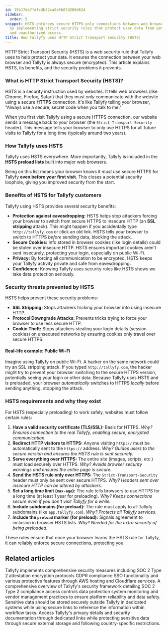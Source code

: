 ```yaml
---
id: 19b17de7fafc3b32ca8efb87d200d624
sidebar:
  order: 5
snippet: HSTS enforces secure HTTPS-only connections between web browsers and Tallyfy
  by implementing strict security rules that protect user data from potential attacks
  and unauthorized access.
title: How Tallyfy uses HTTP Strict Transport Security (HSTS)
---
```


HTTP Strict Transport Security (HSTS) is a web security rule that Tallyfy uses to help protect your data. It ensures the connection between your web browser and Tallyfy is always secure (encrypted). This article explains HSTS, its benefits, and the security problems it prevents.

### What is HTTP Strict Transport Security (HSTS)?

HSTS is a security instruction used by websites. It tells web browsers (like Chrome, Firefox, Safari) that they must *only* communicate with the website using a secure **HTTPS** connection. It's like Tallyfy telling your browser, "Always use a secure, secret code when you talk to me."

When you first visit Tallyfy using a secure HTTPS connection, our website sends a message back to your browser (the `Strict-Transport-Security` header). This message tells your browser to only use HTTPS for all future visits to Tallyfy for a long time (typically around two years).

### How Tallyfy uses HSTS

Tallyfy uses HSTS everywhere. More importantly, Tallyfy is included in the **HSTS preload lists** built into major web browsers.

Being on this list means your browser knows it *must* use secure HTTPS for Tallyfy **even before your first visit**. This closes a potential security loophole, giving you improved security from the start.

### Benefits of HSTS for Tallyfy customers

Tallyfy using HSTS provides several security benefits:

*   **Protection against eavesdropping:** HSTS helps stop attackers forcing your browser to switch from secure HTTPS to insecure HTTP (an **SSL stripping** attack). This might happen if you accidentally type `http://tallyfy.com` or click an old link. HSTS tells your browser to switch to HTTPS *before* sending data, blocking the attack.
*   **Secure Cookies:** Info stored in browser cookies (like login details) could be stolen over insecure HTTP. HSTS ensures important cookies aren't sent insecurely, protecting your login, especially on public Wi-Fi.
*   **Privacy:** By forcing all communication to be encrypted, HSTS keeps your Tallyfy activity private and safe from eavesdropping.
*   **Confidence:** Knowing Tallyfy uses security rules like HSTS shows we take data protection seriously.

### Security threats prevented by HSTS

HSTS helps prevent these security problems:

*   **SSL Stripping:** Stops attackers tricking your browser into using insecure HTTP.
*   **Protocol Downgrade Attacks:** Prevents tricks trying to force your browser to use less secure HTTP.
*   **Cookie Theft:** Stops attackers stealing your login details (session cookies) on unsecured networks by ensuring cookies only travel over secure HTTPS.

#### Real-life example: Public Wi-Fi

Imagine using Tallyfy on public Wi-Fi. A hacker on the same network could try an SSL stripping attack. If you typed `http://tallyfy.com`, the hacker might try to prevent your browser switching to the secure HTTPS version, potentially seeing your login or other data. Because Tallyfy uses HSTS and is preloaded, your browser *automatically* switches to HTTPS *locally* before sending anything, stopping the attack.

### HSTS requirements and why they exist

For HSTS (especially preloading) to work safely, websites must follow certain rules:

1.  **Have a valid security certificate (TLS/SSL):** Basis for HTTPS. *Why? Ensures connection to the real Tallyfy, enabling secure, encrypted communication.*
2.  **Redirect HTTP visitors to HTTPS:** Anyone visiting `http://` must be automatically sent to the `https://` address. *Why? Guides users to the secure version and ensures the HSTS rule is sent securely.*
3.  **Serve everything over HTTPS:** The entire site (images, scripts, etc.) must load securely over HTTPS. *Why? Avoids browser security warnings and ensures the entire page is secure.*
4.  **Send the HSTS rule only over HTTPS:** The `Strict-Transport-Security` header must only be sent over secure HTTPS. *Why? Headers sent over insecure HTTP can be altered by attackers.*
5.  **Set a long time limit (`max-age`):** The rule tells browsers to use HTTPS for a long time (at least 1 year for preloading). *Why? Keeps connections secure even if you don't visit Tallyfy for a while.*
6.  **Include subdomains (for preload):** The rule must apply to all Tallyfy subdomains (like `app.tallyfy.com`). *Why? Protects all Tallyfy services.*
7.  **Include the `preload` marker (for preload):** Signals agreement to inclusion in browser HSTS lists. *Why? Needed for the extra security of being preloaded.*

These rules ensure that once your browser learns the HSTS rule for Tallyfy, it can reliably enforce secure connections, protecting you.


## Related articles
<CardGrid>
<LinkTitleCard header="<b>Miscellaneous > Terms & legals</b>" href="/products/pro/miscellaneous/terms-legals/" > Tallyfy implements comprehensive security measures including SOC 2 Type 2 attestation encryption protocols GDPR compliance SSO functionality and various protective features through AWS hosting and Cloudflare services. </LinkTitleCard>
<LinkTitleCard header="<b>Pro > Compliance</b>" href="/products/pro/compliance/" > A comprehensive overview of Tallyfy's security framework detailing SOC 2 Type 2 compliance access controls data protection system monitoring and vendor management practices to ensure platform reliability and data safety. </LinkTitleCard>
<LinkTitleCard header="<b>Tracking And Tasks > Protect sensitive data</b>" href="/products/pro/tracking-and-tasks/how-can-i-protect-sensitive-data-in-tallyfy/" > Sensitive data should be stored securely outside Tallyfy in dedicated systems while using secure links to reference the information within workflow tasks. </LinkTitleCard>
<LinkTitleCard header="<b>Terms Legals > Tallyfy's privacy policy</b>" href="/products/pro/miscellaneous/terms-legals/where-can-i-find-tallyfys-privacy-policy/" > Access Tallyfy's privacy details and security documentation through dedicated links while protecting sensitive data through secure external storage and following country-specific restrictions. </LinkTitleCard>
</CardGrid>